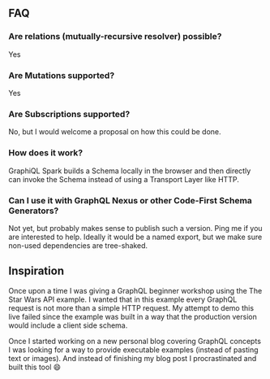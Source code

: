 ## FAQ

### Are relations (mutually-recursive resolver) possible?

Yes

### Are Mutations supported?

Yes

### Are Subscriptions supported?

No, but I would welcome a proposal on how this could be done.

### How does it work?

GraphiQL Spark builds a Schema locally in the browser and then directly can invoke the Schema instead of using a Transport Layer like HTTP.

### Can I use it with GraphQL Nexus or other Code-First Schema Generators?

Not yet, but probably makes sense to publish such a version. Ping me if you are interested to help. Ideally it would be a named export, but we make sure non-used dependencies are tree-shaked.

## Inspiration

Once upon a time I was giving a GraphQL beginner workshop using the The Star Wars API example. I wanted that in this example every GraphQL request is not more than a simple HTTP request. My attempt to demo this live failed since the example was built in a way that the production version would include a client side schema.

Once I started working on a new personal blog covering GraphQL concepts I was looking for a way to provide executable examples (instead of pasting text or images). And instead of finishing my blog post I procrastinated and built this tool 😄
